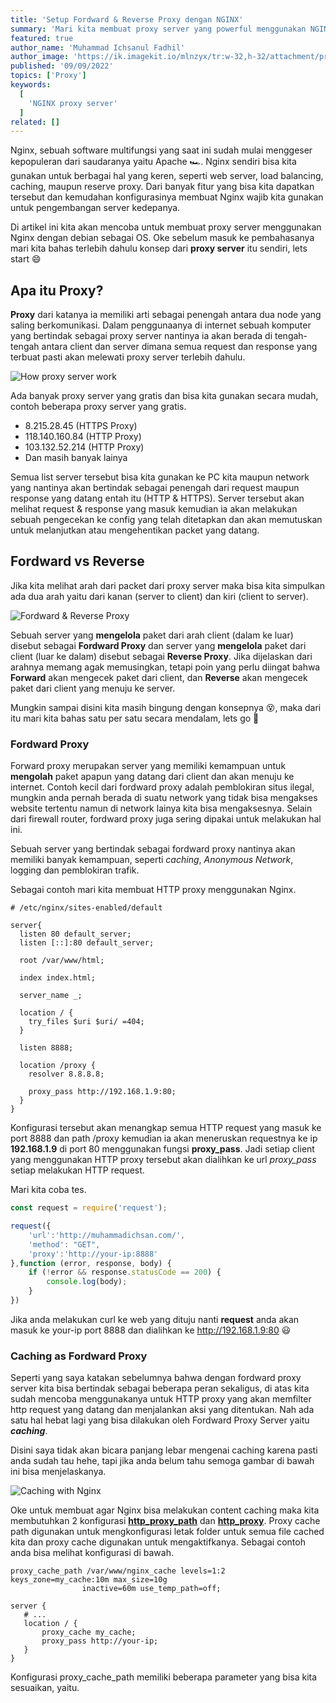 ---
title: 'Setup Fordward & Reverse Proxy dengan NGINX'
summary: 'Mari kita membuat proxy server yang powerful menggunakan NGINX'
featured: true
author_name: 'Muhammad Ichsanul Fadhil'
author_image: 'https://ik.imagekit.io/mlnzyx/tr:w-32,h-32/attachment/profile.webp'
published: '09/09/2022'
topics: ['Proxy']
keywords:
  [
    'NGINX proxy server'
  ]
related: []
---

Nginx, sebuah software multifungsi yang saat ini sudah mulai menggeser kepopuleran dari saudaranya yaitu Apache 🏎️. Nginx sendiri bisa kita gunakan untuk berbagai hal yang keren, seperti web server, load balancing, caching, maupun reserve proxy. Dari banyak fitur yang bisa kita dapatkan tersebut dan kemudahan konfigurasinya membuat Nginx wajib kita gunakan untuk pengembangan server kedepanya.

Di artikel ini kita akan mencoba untuk membuat proxy server menggunakan Nginx dengan debian sebagai OS. Oke sebelum masuk ke pembahasanya mari kita bahas terlebih dahulu konsep dari **proxy server** itu sendiri, lets start 😄 

## Apa itu Proxy?

**Proxy** dari katanya ia memiliki arti sebagai penengah antara dua node yang saling berkomunikasi. Dalam penggunaanya di internet sebuah komputer yang bertindak sebagai proxy server nantinya ia akan berada di tengah-tengah antara client dan server dimana semua request dan response yang terbuat pasti akan melewati proxy server terlebih dahulu.

![How proxy server work](https://ik.imagekit.io/uvma3bkbp/Capture_dX9SK8il0.PNG?ik-sdk-version=javascript-1.4.3&updatedAt=1662696592348 'https://www.baeldung.com/nginx-forward-proxy')

Ada banyak proxy server yang gratis dan bisa kita gunakan secara mudah, contoh beberapa proxy server yang gratis.

* 8.215.28.45 (HTTPS Proxy)
* 118.140.160.84 (HTTP Proxy)
* 103.132.52.214 (HTTP Proxy)
* Dan masih banyak lainya

Semua list server tersebut bisa kita gunakan ke PC kita maupun network yang nantinya akan bertindak sebagai penengah dari request maupun response yang datang entah itu (HTTP & HTTPS). Server tersebut akan melihat request & response yang masuk kemudian ia akan melakukan sebuah pengecekan ke config yang telah ditetapkan dan akan memutuskan untuk melanjutkan atau mengehentikan packet yang datang.

## Fordward vs Reverse

Jika kita melihat arah dari packet dari proxy server maka bisa kita simpulkan ada dua arah yaitu dari kanan (server to client) dan kiri (client to server).

![Fordward & Reverse Proxy](https://ik.imagekit.io/uvma3bkbp/New_Project_ZdzmAxg8g.png?ik-sdk-version=javascript-1.4.3&updatedAt=1662723389850 'Fordward & Reverse Proxy')

Sebuah server yang **mengelola** paket dari arah client (dalam ke luar) disebut sebagai **Fordward Proxy** dan server yang **mengelola** paket dari client (luar ke dalam) disebut sebagai **Reverse Proxy**. Jika dijelaskan dari arahnya memang agak memusingkan, tetapi poin yang perlu diingat bahwa **Forward** akan mengecek paket dari client, dan **Reverse** akan mengecek paket dari client yang menuju ke server.

Mungkin sampai disini kita masih bingung dengan konsepnya 😵, maka dari itu mari kita bahas satu per satu secara mendalam, lets go 🚀

### Fordward Proxy

Forward proxy merupakan server yang memiliki kemampuan untuk **mengolah** paket apapun yang datang dari client dan akan menuju ke internet. Contoh kecil dari fordward proxy adalah pemblokiran situs ilegal, mungkin anda pernah berada di suatu network yang tidak bisa mengakses website tertentu namun di network lainya kita bisa mengaksesnya. Selain dari firewall router, fordward proxy juga sering dipakai untuk melakukan hal ini.

Sebuah server yang bertindak sebagai fordward proxy nantinya akan memiliki banyak kemampuan, seperti *caching*, *Anonymous Network*, logging dan pemblokiran trafik.

Sebagai contoh mari kita membuat HTTP proxy menggunakan Nginx.

```NGINX
# /etc/nginx/sites-enabled/default

server{
  listen 80 default_server;
  listen [::]:80 default_server;

  root /var/www/html;

  index index.html;

  server_name _;

  location / {
    try_files $uri $uri/ =404;
  }

  listen 8888;

  location /proxy {
    resolver 8.8.8.8;

    proxy_pass http://192.168.1.9:80;
  }
}
```

Konfigurasi tersebut akan menangkap semua HTTP request yang masuk ke port 8888 dan path /proxy kemudian ia akan meneruskan requestnya ke ip **192.168.1.9** di port 80 menggunakan fungsi **proxy_pass**. Jadi setiap client yang menggunakan HTTP proxy tersebut akan dialihkan ke url *proxy_pass* setiap melakukan HTTP request.

Mari kita coba tes.

```js
const request = require('request');

request({
    'url':'http://muhammadichsan.com/',
    'method': "GET",
    'proxy':'http://your-ip:8888'
},function (error, response, body) {
    if (!error && response.statusCode == 200) {
        console.log(body);
    }
})
```

Jika anda melakukan curl ke web yang dituju nanti **request** anda akan masuk ke your-ip port 8888 dan dialihkan ke http://192.168.1.9:80 😃

### Caching as Fordward Proxy

Seperti yang saya katakan sebelumnya bahwa dengan fordward proxy server kita bisa bertindak sebagai beberapa peran sekaligus, di atas kita sudah mencoba menggunakanya untuk HTTP proxy yang akan memfilter http request yang datang dan menjalankan aksi yang ditentukan. Nah ada satu hal hebat lagi yang bisa dilakukan oleh Fordward Proxy Server yaitu ***caching***.

Disini saya tidak akan bicara panjang lebar mengenai caching karena pasti anda sudah tau hehe, tapi jika anda belum tahu semoga gambar di bawah ini bisa menjelaskanya.

![Caching with Nginx](https://ik.imagekit.io/uvma3bkbp/New_Project_1__dvOyxXBZA.png?ik-sdk-version=javascript-1.4.3&updatedAt=1662815118277
 'Caching with Nginx')

Oke untuk membuat agar Nginx bisa melakukan content caching maka kita membutuhkan 2 konfigurasi  [**http_proxy_path**](https://nginx.org/en/docs/http/ngx_http_proxy_module.html?&_ga=2.187456161.865798833.1662954449-150084167.1662954449#proxy_cache_path) dan  [**http_proxy**](https://nginx.org/en/docs/http/ngx_http_proxy_module.html?&_ga=2.157528499.865798833.1662954449-150084167.1662954449#proxy_cache). Proxy cache path digunakan untuk mengkonfigurasi letak folder untuk semua file cached kita dan proxy cache digunakan untuk mengaktifkanya. Sebagai contoh anda bisa melihat konfigurasi di bawah.

 ```NGINX
 proxy_cache_path /var/www/nginx_cache levels=1:2 keys_zone=my_cache:10m max_size=10g 
                 inactive=60m use_temp_path=off;

server {
    # ...
    location / {
        proxy_cache my_cache;
        proxy_pass http://your-ip;
    }
}
 ```

 Konfigurasi proxy_cache_path memiliki beberapa parameter yang bisa kita sesuaikan, yaitu.







